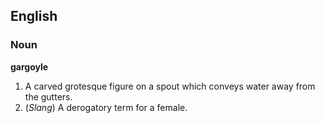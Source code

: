 == English ==

=== Noun ===
'''gargoyle'''

# A carved grotesque figure on a spout which conveys water away from the gutters.
# (''Slang'') A derogatory term for a female.